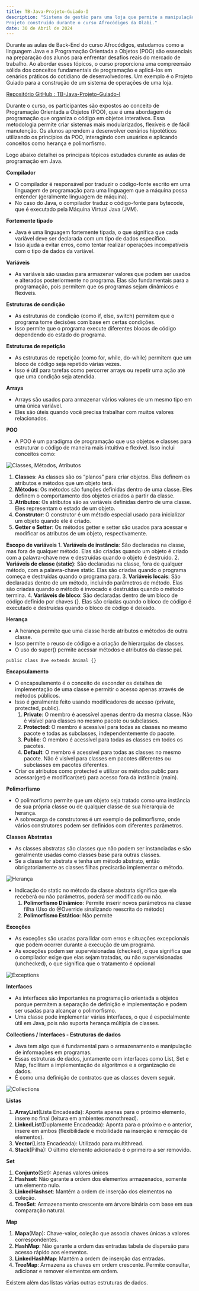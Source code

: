 ```yaml
---
title: TB-Java-Projeto-Guiado-I
description: "Sistema de gestão para uma loja que permite a manipulação de produtos, clientes e vendas.
Projeto construído durante o curso Afrocódigos da Olabi."
date: 30 de Abril de 2024
---
```


Durante as aulas de Back-End do curso Afrocódigos, estudamos como a linguagem Java e a Programação Orientada a Objetos (POO) são essenciais na preparação dos alunos para enfrentar desafios reais do mercado de trabalho. Ao abordar esses tópicos, o curso proporciona uma compreensão sólida dos conceitos fundamentais de programação e aplicá-los em cenários práticos do cotidiano de desenvolvedores. Um exemplo é o Projeto Guiado para a construção de um sistema de operações de uma loja.

[Repositório GitHub : TB-Java-Projeto-Guiado-I](https://github.com/hugomacielads/TB-Java-Projeto-Guiado-I)

Durante o curso, os participantes são expostos ao conceito de Programação Orientada a Objetos (POO), que é uma abordagem de programação que organiza o código em objetos interativos. Essa metodologia permite criar sistemas mais modularizados, flexíveis e de fácil manutenção. Os alunos aprendem a desenvolver cenários hipotéticos utilizando os princípios da POO, interagindo com usuários e aplicando conceitos como herança e polimorfismo.

Logo abaixo detalhei os principais tópicos estudados durante as aulas de programação em Java.

**Compilador**
- O compilador é responsável por traduzir o código-fonte escrito em uma linguagem de programação para uma linguagem que a máquina possa entender (geralmente linguagem de máquina). 
- No caso do Java, o compilador traduz o código-fonte para bytecode, que é executado pela Máquina Virtual Java (JVM).

**Fortemente tipado**
- Java é uma linguagem fortemente tipada, o que significa que cada variável deve ser declarada com um tipo de dados específico.
- Isso ajuda a evitar erros, como tentar realizar operações incompatíveis com o tipo de dados da variável.

**Variáveis**
- As variáveis são usadas para armazenar valores que podem ser usados e alterados posteriormente no programa. 
Elas são fundamentais para a programação, pois permitem que os programas sejam dinâmicos e flexíveis.

**Estruturas de condição**
- As estruturas de condição (como if, else, switch) permitem que o programa tome decisões com base em certas condições.
- Isso permite que o programa execute diferentes blocos de código dependendo do estado do programa.

**Estruturas de repetição**
- As estruturas de repetição (como for, while, do-while) permitem que um bloco de código seja repetido várias vezes.
- Isso é útil para tarefas como percorrer arrays ou repetir uma ação até que uma condição seja atendida.

**Arrays**
- Arrays são usados para armazenar vários valores de um mesmo tipo em uma única variável.
- Eles são úteis quando você precisa trabalhar com muitos valores relacionados.

**POO**
- A POO é um paradigma de programação que usa objetos e classes para estruturar o código de maneira mais intuitiva e flexível. Isso inclui conceitos como:

![Classes, Métodos, Atributos](classes.png)

1. **Classes**: As classes são os “planos” para criar objetos. Elas definem os atributos e métodos que um objeto terá.
2. **Métodos**: Os métodos são funções definidas dentro de uma classe. Eles definem o comportamento dos objetos criados a partir da classe.
3. **Atributos**: Os atributos são as variáveis definidas dentro de uma classe. Eles representam o estado de um objeto.
4. **Construtor**: O construtor é um método especial usado para inicializar um objeto quando ele é criado.
5. **Getter e Setter**: Os métodos getter e setter são usados para acessar e modificar os atributos de um objeto, respectivamente.

**Escopo de variáveis**
	1. **Variáveis de instância**: São declaradas na classe, mas fora de qualquer método. Elas são criadas quando um objeto é criado com a palavra-chave new e destruídas quando o objeto é destruído.
	2. **Variáveis de classe (static)**: São declaradas na classe, fora de qualquer método, com a palavra-chave static. Elas são criadas quando o programa começa e destruídas quando o programa para.
	3. **Variáveis locais**: São declaradas dentro de um método, incluindo parâmetros de método. Elas são criadas quando o método é invocado e destruídas quando o método termina.
	4. **Variáveis de bloco**: São declaradas dentro de um bloco de código definido por chaves {}. Elas são criadas quando o bloco de código é executado e destruídas quando o bloco de código é deixado.

**Herança**
- A herança permite que uma classe herde atributos e métodos de outra classe.
- Isso permite o reuso de código e a criação de hierarquias de classes. 
- O uso do super() permite acessar métodos e atributos da classe pai.

```
public class Ave extends Animal {}
```

**Encapsulamento**
- O encapsulamento é o conceito de esconder os detalhes de implementação de uma classe e permitir o acesso apenas através de métodos públicos.
- Isso é geralmente feito usando modificadores de acesso (private, protected, public).
    1. **Private**: O membro é acessível apenas dentro da mesma classe. Não é visível para classes no mesmo pacote ou subclasses.
    2. **Protected**: O membro é acessível para todas as classes no mesmo pacote e todas as subclasses, independentemente do pacote.
    3. **Public**: O membro é acessível para todas as classes em todos os pacotes.
    4. **Default**: O membro é acessível para todas as classes no mesmo pacote. Não é visível para classes em pacotes diferentes ou subclasses em pacotes diferentes.
- Criar os atributos como protected e utilizar os métodos public para acessar(get) e modificar(set) para acesso fora da instância (main).
	
**Polimorfismo**
- O polimorfismo permite que um objeto seja tratado como uma instância de sua própria classe ou de qualquer classe de sua hierarquia de herança.
- A sobrecarga de construtores é um exemplo de polimorfismo, onde vários construtores podem ser definidos com diferentes parâmetros.

**Classes Abstratas**
- As classes abstratas são classes que não podem ser instanciadas e são geralmente usadas como classes base para outras classes.
- Se a classe for abstrata e tenha um método abstrato, então obrigatoriamente as classes filhas precisarão implementar o método.

![Herança](herança.png)

- Indicação do static no método da classe abstrata significa que ela receberá ou não parâmetros, poderá ser modificado ou não.
    1. **Polimorfismo Dinâmico**: Permite inserir novos parâmetros na classe filha (Uso do @Override sinalizando reescrita do método)
    2. **Polimorfismo Estático**: Não permite
	
**Exceções**
- As exceções são usadas para lidar com erros e situações excepcionais que podem ocorrer durante a execução de um programa. 
- As exceções podem ser supervisionadas (checked), o que significa que o compilador exige que elas sejam tratadas, ou não supervisionadas (unchecked), o que significa que o tratamento é opcional

![Exceptions](exceções.png)
	
**Interfaces**
- As interfaces são importantes na programação orientada a objetos porque permitem a separação de definição e implementação e podem ser usadas para alcançar o polimorfismo.
- Uma classe pode implementar várias interfaces, o que é especialmente útil em Java, pois não suporta herança múltipla de classes.
	
**Collections / Interfaces - Estruturas de dados**
- Java tem algo que é fundamental para o armazenamento e manipulação de informações em programas. 
- Essas estruturas de dados, juntamente com interfaces como List, Set e Map, facilitam a implementação de algoritmos e a organização de dados.
- É como uma definição de contratos que as classes devem seguir.

![Collections](coleções.png)

**Listas**
1. **ArrayList**(Lista Encadeada): Aponta apenas para o próximo elemento, insere no final (leitura em ambientes monothread).
2. **LinkedList**(Duplamente Encadeada): Aponta para o próximo e o anterior, insere em ambos (flexibilidade e mobilidade na inserção e remoção de elementos).
3. **Vector**(Lista Encadeada): Utilizado para multithread.
4. **Stack**(Pilha): O último elemento adicionado é o primeiro a ser removido.

**Set**
1. **Conjunto**(Set): Apenas valores únicos
2. **Hashset**: Não garante a ordem dos elementos armazenados, somente um elemento nulo.
3. **LinkedHashset**: Mantém a ordem de inserção dos elementos na coleção.
4. **TreeSet**: Armazenamento crescente em árvore binária com base em sua comparação natural.

**Map**
1. **Mapa**(Map): Chave-valor,  coleção que associa chaves únicas a valores correspondentes.
2. **HashMap**: Não garante a ordem das entradas tabela de dispersão para acesso rápido aos elementos.
3. **LinkedHashMap**: Mantém a ordem de inserção das entradas.
4. **TreeMap**: Armazena as chaves em ordem crescente. Permite consultar, adicionar e remover elementos em ordem.

Existem além das listas várias outras estruturas de dados.
